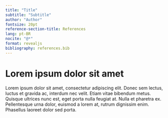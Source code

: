 ```yaml
---
title: "Title"
subtitle: "Subtitle"
author: "Author"
fontsize: 20pt
reference-section-title: References
lang: pt-BR
nocite: "@*"
format: revealjs
bibliography: references.bib
---
```


# Lorem ipsum dolor sit amet

Lorem ipsum dolor sit amet, consectetur adipiscing elit. Donec sem lectus, luctus et gravida ac, interdum nec velit. Etiam vitae bibendum metus. Quisque ultrices nunc est, eget porta nulla feugiat at. Nulla et pharetra ex. Pellentesque urna dolor, euismod a lorem at, rutrum dignissim enim. Phasellus laoreet dolor sed porta.
